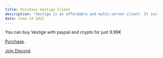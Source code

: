 ```yaml
---
title: Purchase Vestige Client
description: "Vestige is an affordable and multi-server client. It includes hypixel bypasses such as a strafe and timer disabler, a bow longjump and a sprint scaffold. It also includes redesky, minemenclub, ncp and aac bypasses."
date: June 24 2022
---
```

You can buy Vestige with paypal and crypto for just 9.99€

[Purchase](https://vetric.wtf/clients "Purchase Through Vetric Resell Service!").

[Join Discord](https://discord.gg/UdR8CBk3af).